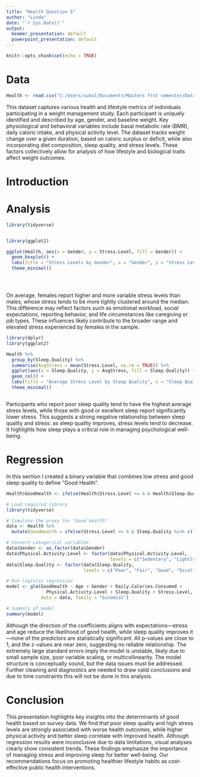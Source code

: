 ```yaml
---
title: "Health Question 5"
author: "Linda"
date: "`r Sys.Date()`"
output:
  beamer_presentation: default
  powerpoint_presentation: default
---
```


```r
knitr::opts_chunk$set(echo = TRUE)
```


# Data
```r
Health <- read.csv("C:/Users/sukol/Documents/Masters frst semester/Data Science Exam/Data-Science-Exam/23084103_Datascience_Exam/Tex_Ex/23084103_Exam/Question_5/Data/Health/HealthCare.csv")
```
This dataset captures various health and lifestyle metrics of individuals participating in a weight management study. Each participant is uniquely identified and described by age, gender, and baseline weight. Key physiological and behavioral variables include basal metabolic rate (BMR), daily caloric intake, and physical activity level. The dataset tracks weight change over a given duration, based on caloric surplus or deficit, while also incorporating diet composition, sleep quality, and stress levels. These factors collectively allow for analysis of how lifestyle and biological traits affect weight outcomes.

# Introduction

# Analysis 

```r
library(tidyverse)


library(ggplot2)

ggplot(Health, aes(x = Gender, y = Stress.Level, fill = Gender)) +
  geom_boxplot() +
  labs(title = "Stress Levels by Gender", x = "Gender", y = "Stress Level") +
  theme_minimal()





```

On average, females report higher and more variable stress levels than males, whose stress tends to be more tightly clustered around the median. This difference may reflect factors such as emotional workload, social expectations, reporting behavior, and life circumstances like caregiving or job types. These influences likely contribute to the broader range and elevated stress experienced by females in the sample.

```r

library(dplyr)
library(ggplot2)

Health %>%
  group_by(Sleep.Quality) %>%
  summarise(AvgStress = mean(Stress.Level, na.rm = TRUE)) %>%
  ggplot(aes(x = Sleep.Quality, y = AvgStress, fill = Sleep.Quality)) +
  geom_col() +
  labs(title = "Average Stress Level by Sleep Quality", x = "Sleep Quality", y = "Average Stress Level") +
  theme_minimal()



```

Participants who report poor sleep quality tend to have the highest average stress levels, while those with good or excellent sleep report significantly lower stress. This suggests a strong negative relationship between sleep quality and stress: as sleep quality improves, stress levels tend to decrease. It highlights how sleep plays a critical role in managing psychological well-being.

\newpage
# Regression 
In this section I created a binary variable that combines low stress and good sleep quality to define “Good Health”.

```r
Health$GoodHealth <- ifelse(Health$Stress.Level <= 4 & Health$Sleep.Quality %in% c("Good", "Excellent"), 1, 0)

# Load required library
library(tidyverse)

# Simulate the proxy for "Good Health"
data <- Health %>%
  mutate(GoodHealth = ifelse(Stress.Level <= 4 & Sleep.Quality %in% c("Good", "Excellent"), 1, 0))

# Convert categorical variables
data$Gender <- as.factor(data$Gender)
data$Physical.Activity.Level <- factor(data$Physical.Activity.Level, 
                                       levels = c("Sedentary", "Lightly Active", "Moderately Active", "Very Active"))
data$Sleep.Quality <- factor(data$Sleep.Quality, 
                             levels = c("Poor", "Fair", "Good", "Excellent"))

# Run logistic regression
model <- glm(GoodHealth ~ Age + Gender + Daily.Calories.Consumed + 
               Physical.Activity.Level + Sleep.Quality + Stress.Level,
             data = data, family = "binomial")

# Summary of model
summary(model)


```
Although the direction of the coefficients aligns with expectations—stress and age reduce the likelihood of good health, while sleep quality improves it—none of the predictors are statistically significant. All p-values are close to 1, and the z-values are near zero, suggesting no reliable relationship. The extremely large standard errors imply the model is unstable, likely due to small sample size, poor variable scaling, or multicollinearity. The model structure is conceptually sound, but the data issues must be addressed. Further cleaning and diagnostics are needed to draw valid conclusions and due to time constraints this will not be done in this analysis.

\newpage

# Conclusion
This presentation highlights key insights into the determinants of good health based on survey data. We find that poor sleep quality and high stress levels are strongly associated with worse health outcomes, while higher physical activity and better sleep correlate with improved health. Although regression results were inconclusive due to data limitations, visual analyses clearly show consistent trends. These findings emphasize the importance of managing stress and improving sleep for better well-being. Our recommendations focus on promoting healthier lifestyle habits as cost-effective public health interventions.

